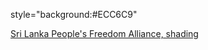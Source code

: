 style="background:#ECC6C9"<noinclude>
{{documentation}}
[[Category:斯里兰卡政党颜色模板|Sri Lanka People's Freedom Alliance, shading]]
</noinclude>